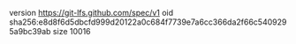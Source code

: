 version https://git-lfs.github.com/spec/v1
oid sha256:e8d8f6d5dbcfd999d20122a0c684f7739e7a6cc366da2f66c5409295a9bc39ab
size 10016
